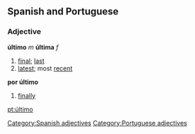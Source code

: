 == Spanish and Portuguese ==
=== Adjective ===
'''último''' ''m'' '''última''' ''f''
# [[final]]; [[last]]
# [[latest]]; most [[recent]]
'''por último'''
# [[finally]]

[[Category:Spanish adjectives]]
[[Category:Portuguese adjectives]]
[[pt:último]]
